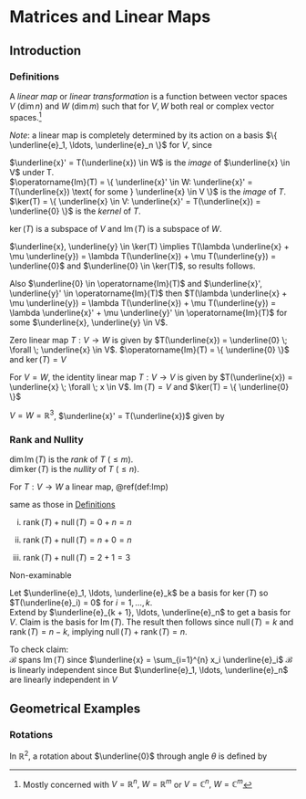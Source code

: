 # Matrices and Linear Maps

## Introduction

### Definitions

::: {.definition #lmp}
A *linear map* or *linear transformation* is a function
\begin{align*}
    T : V \to W
\end{align*} between vector spaces $V\ (\dim n)$ and $W\ (\dim m)$ such that 
\begin{align*}
    T(\lambda \underline{x} + \mu \underline{y}) &= \lambda T(\underline{x}) + \mu T(\underline{y}) \\
    \forall \; \underline{x}, \underline{y} \in V \\
    \forall \; \lambda, \mu \in \mathbb{R} \text{ or } \mathbb{C} \\
\end{align*} 
for $V, W$ both real or complex vector spaces.^[Mostly concerned with $V = \mathbb{R}^n,\ W = \mathbb{R}^m$ or $V = \mathbb{C}^n,\ W = \mathbb{C}^m$]
:::

*Note*: a linear map is completely determined by its action on a basis $\{ \underline{e}_1, \ldots, \underline{e}_n \}$ for $V$, since \begin{align*}
    T\left( \sum_i x_i \underline{e}_i \right) = \sum_i x_i T(\underline{e}_i)
\end{align*} 

$\underline{x}' = T(\underline{x}) \in W$ is the *image* of $\underline{x} \in V$ under T.\
$\operatorname{Im}(T) = \{ \underline{x}' \in W: \underline{x}' = T(\underline{x}) \text{ for some } \underline{x} \in V \}$ is the *image* of $T$.\
$\ker(T) = \{ \underline{x} \in V: \underline{x}' = T(\underline{x}) = \underline{0} \}$ is the *kernel* of $T$.\

::: {.lemma}
$\ker(T)$ is a subspace of $V$ and $\operatorname{Im}(T)$ is a subspace of $W$.
:::

::: {.proof}
$\underline{x}, \underline{y} \in \ker(T) \implies T(\lambda \underline{x} + \mu \underline{y}) = \lambda T(\underline{x}) + \mu T(\underline{y}) = \underline{0}$ and $\underline{0} \in \ker(T)$, so results follows.

Also $\underline{0} \in \operatorname{Im}(T)$ and $\underline{x}', \underline{y}' \in \operatorname{Im}(T)$ then $T(\lambda \underline{x} + \mu \underline{y}) = \lambda T(\underline{x}) + \mu T(\underline{y}) = \lambda \underline{x}' + \mu \underline{y}' \in \operatorname{Im}(T)$ for some $\underline{x}, \underline{y} \in V$.
:::

::: {.example}
Zero linear map $T : V \to W$ is given by $T(\underline{x}) = \underline{0} \; \forall \; \underline{x} \in V$.
$\operatorname{Im}(T) = \{ \underline{0} \}$ and $\ker(T) = V$
:::

::: {.example}
For $V = W$, the identity linear map $T: V \to V$ is given by $T(\underline{x}) = \underline{x} \; \forall \; x \in V$.
$\operatorname{Im}(T) = V$ and $\ker(T) = \{ \underline{0} \}$
:::

::: {.example}
$V = W = \mathbb{R}^3$, $\underline{x}' = T(\underline{x})$ given by
\begin{align*}
    x_1' &= 3 x_1 + x_2 + 5 x_3 \\
    x_2' &= - x_1 - 2 x_3 \\
    x_3' &= 2 x_1 + x_2 + 3 x_3 \\
    \ker(T) &= \left\{ \lambda \begin{pmatrix}2 \\-1 \\-1\end{pmatrix} \right\} \hspace{0.5cm} (\dim 1) \\
    \operatorname{Im}(T) &= \left\{ \lambda \begin{pmatrix}3 \\-1 \\2\end{pmatrix} + \mu \begin{pmatrix}1 \\0 \\1\end{pmatrix} \right\} \hspace{0.5cm} (\dim 2)
\end{align*} 
:::

### Rank and Nullity
$\dim \operatorname{Im}(T)$ is the *rank* of $T$ ($\leq m$).\
$\dim \ker(T)$ is the *nullity* of $T$ ($\leq n$).\

::: {.theorem name="rank-nullity"}
For $T : V \to W$ a linear map, \@ref(def:lmp)
\begin{align*}
    \operatorname{rank}(T) + \operatorname{null}(T) &= n = \dim V
\end{align*} 
:::


::: {.example}
same as those in [Definitions]

i. $\operatorname{rank}(T) + \operatorname{null}(T) = 0 + n = n$

ii. $\operatorname{rank}(T) + \operatorname{null}(T) = n + 0 = n$

iii. $\operatorname{rank}(T) + \operatorname{null}(T) = 2 + 1 = 3$
:::

Non-examinable

::: {.proof}
Let $\underline{e}_1, \ldots, \underline{e}_k$ be a basis for $\ker(T)$ so $T(\underline{e}_i) = 0$ for $i = 1, \ldots, k$.\
Extend by $\underline{e}_{k + 1}, \ldots, \underline{e}_n$ to get a basis for $V$. 
Claim 
\begin{align*}
    \mathcal{B} &= \{ T(\underline{e}_{k + 1}), \ldots, T(\underline{e}_n) \}
\end{align*} is the basis for $\operatorname{Im}(T)$.
The result then follows since $\operatorname{null}(T) = k$ and $\operatorname{rank}(T) = n - k$, implying $\operatorname{null}(T) + \operatorname{rank}(T) = n$.

To check claim:\
$\mathcal{B}$ spans $\operatorname{Im}(T)$ since $\underline{x} = \sum_{i=1}^{n} x_i \underline{e}_i$
\begin{align*}
    \implies T(\underline{x}) = \sum_{i=1}^{n} x_i T(\underline{e}_i) = \sum_{i = k + 1}^{n} x_i T(\underline{e}_i)
\end{align*} 
$\mathcal{B}$ is linearly independent since 
\begin{align*}
    \sum_{i=k+1}^{n} \lambda_i T(\underline{e}_i) &= \underline{0} \\
    \implies T(\sum_{i=k+1}^{n} \lambda_i \underline{e}_i) &= \underline{0} \\
    \implies \sum_{i=k+1}^{n} \lambda_i \underline{e}_i &\in \ker(T) \\
    \implies \sum_{i=k+1}^{n} \lambda_i \underline{e}_i &= \sum_{i=1}^{k} \mu_i \underline{e}_i \\
\end{align*} 
But $\underline{e}_1, \ldots, \underline{e}_n$ are linearly independent in $V$
\begin{align*}
    \implies \lambda_i &= 0 \\
    \mu_i &= 0
\end{align*} 
:::

## Geometrical Examples

### Rotations

In $\mathbb{R}^2$, a rotation about $\underline{0}$ through angle $\theta$ is defined by
\begin{align*}
    \underline{e}_1 \mapsto \underline{e}_1' = \cos \theta \underline{e}_1 + \sin \theta \underline{e}_2 \\
    \underline{e}_2 \mapsto\underline{e}_1' = \cos \theta \underline{e}_1 + \sin \theta \underline{e}_2
\end{align*} 